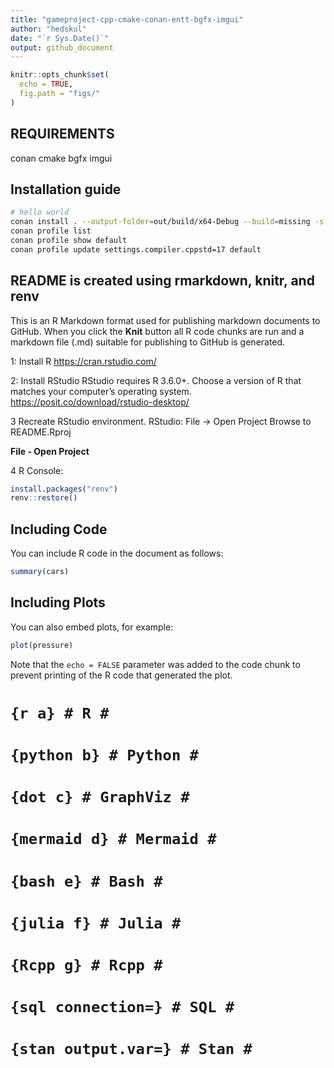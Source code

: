 ```yaml
---
title: "gameproject-cpp-cmake-conan-entt-bgfx-imgui"
author: "hedskul"
date: "`r Sys.Date()`"
output: github_document
---
```

```r
knitr::opts_chunk$set(
  echo = TRUE,
  fig.path = "figs/"
)
```
## REQUIREMENTS

conan
cmake
bgfx
imgui

## Installation guide

``` bash
# hello world
conan install . --output-folder=out/build/x64-Debug --build=missing -s build_type=Debug -s compiler.cppstd=17
conan profile list
conan profile show default
conan profile update settings.compiler.cppstd=17 default
```

## README is created using rmarkdown, knitr, and renv

This is an R Markdown format used for publishing markdown documents to GitHub. When you click the **Knit** button all R code chunks are run and a markdown file (.md) suitable for publishing to GitHub is generated.

1: Install R <https://cran.rstudio.com/>

2: Install RStudio RStudio requires R 3.6.0+. Choose a version of R that matches your computer’s operating system. <https://posit.co/download/rstudio-desktop/>

3 Recreate RStudio environment. RStudio: File -\> Open Project Browse to README.Rproj

**File - Open Project**

4 R Console:

``` r
install.packages("renv")
renv::restore()
```

## Including Code

You can include R code in the document as follows:

```r
summary(cars)
```

## Including Plots

You can also embed plots, for example:

```r
plot(pressure)
```

Note that the `echo = FALSE` parameter was added to the code chunk to prevent printing of the R code that generated the plot.

# `{r a} # R #`

# `{python b} # Python #`

# `{dot c} # GraphViz #`

# `{mermaid d} # Mermaid #`

# `{bash e} # Bash #`

# `{julia f} # Julia #`

# `{Rcpp g} # Rcpp #`

# `{sql connection=} # SQL #`

# `{stan output.var=} # Stan #`
